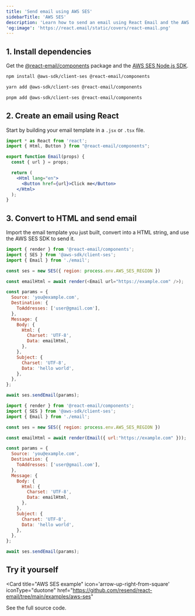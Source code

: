 ```yaml
---
title: 'Send email using AWS SES'
sidebarTitle: 'AWS SES'
description: 'Learn how to send an email using React Email and the AWS SES Node.js SDK.'
'og:image': 'https://react.email/static/covers/react-email.png'
---
```


## 1. Install dependencies

Get the [@react-email/components](https://www.npmjs.com/package/@react-email/components) package and the [AWS SES Node.js SDK](https://docs.aws.amazon.com/AWSJavaScriptSDK/v3/latest/clients/client-ses/).

<CodeGroup>

```sh npm
npm install @aws-sdk/client-ses @react-email/components
```

```sh yarn
yarn add @aws-sdk/client-ses @react-email/components
```

```sh pnpm
pnpm add @aws-sdk/client-ses @react-email/components
```

</CodeGroup>

## 2. Create an email using React

Start by building your email template in a `.jsx` or `.tsx` file.

```jsx email.jsx
import * as React from 'react';
import { Html, Button } from "@react-email/components";

export function Email(props) {
  const { url } = props;

  return (
    <Html lang="en">
      <Button href={url}>Click me</Button>
    </Html>
  );
}
```

## 3. Convert to HTML and send email

Import the email template you just built, convert into a HTML string, and use the AWS SES SDK to send it.

<CodeGroup>

```js React
import { render } from '@react-email/components';
import { SES } from '@aws-sdk/client-ses';
import { Email } from './email';

const ses = new SES({ region: process.env.AWS_SES_REGION })

const emailHtml = await render(<Email url="https://example.com" />);

const params = {
  Source: 'you@example.com',
  Destination: {
    ToAddresses: ['user@gmail.com'],
  },
  Message: {
    Body: {
      Html: {
        Charset: 'UTF-8',
        Data: emailHtml,
      },
    },
    Subject: {
      Charset: 'UTF-8',
      Data: 'hello world',
    },
  },
};

await ses.sendEmail(params);
```

```js NodeJS
import { render } from '@react-email/components';
import { SES } from '@aws-sdk/client-ses';
import { Email } from './email';

const ses = new SES({ region: process.env.AWS_SES_REGION })

const emailHtml = await render(Email({ url:"https://example.com" }));

const params = {
  Source: 'you@example.com',
  Destination: {
    ToAddresses: ['user@gmail.com'],
  },
  Message: {
    Body: {
      Html: {
        Charset: 'UTF-8',
        Data: emailHtml,
      },
    },
    Subject: {
      Charset: 'UTF-8',
      Data: 'hello world',
    },
  },
};

await ses.sendEmail(params);
```

</CodeGroup>

## Try it yourself

<Card
  title="AWS SES example"
  icon='arrow-up-right-from-square'
  iconType="duotone"
  href="https://github.com/resend/react-email/tree/main/examples/aws-ses"
>
  See the full source code.
</Card>
